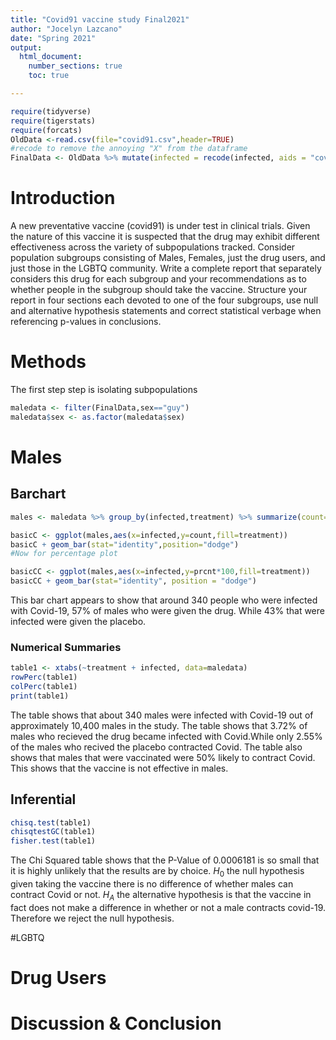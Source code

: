 ```yaml
---
title: "Covid91 vaccine study Final2021"
author: "Jocelyn Lazcano"
date: "Spring 2021"
output: 
  html_document:
    number_sections: true
    toc: true

---
```


```r
require(tidyverse)
require(tigerstats)
require(forcats)
OldData <-read.csv(file="covid91.csv",header=TRUE)
#recode to remove the annoying "X" from the dataframe
FinalData <- OldData %>% mutate(infected = recode(infected, aids = "covid", none = "OK" )) %>% select(-one_of("X"))
```

# Introduction

A new  preventative vaccine (covid91) is under test in clinical trials. Given the nature of this vaccine it is suspected that the drug may exhibit different effectiveness across the variety of subpopulations tracked. Consider population subgroups consisting of Males, Females, just the drug users, and just those in the LGBTQ community. Write a complete report that separately considers this drug for each subgroup and your recommendations as to whether people in the subgroup should take the vaccine. Structure your report in four sections each devoted to one of the four subgroups, use null and alternative hypothesis statements and correct statistical verbage when referencing p-values in conclusions.

# Methods 

The first step step is isolating subpopulations

```r
maledata <- filter(FinalData,sex=="guy")
maledata$sex <- as.factor(maledata$sex)
```


# Males

## Barchart

```r
males <- maledata %>% group_by(infected,treatment) %>% summarize(count=n()) %>% mutate(prcnt=count/sum(count))

basicC <- ggplot(males,aes(x=infected,y=count,fill=treatment))
basicC + geom_bar(stat="identity",position="dodge")
#Now for percentage plot

basicCC <- ggplot(males,aes(x=infected,y=prcnt*100,fill=treatment)) 
basicCC + geom_bar(stat="identity", position = "dodge")
```

This bar chart appears to show that around 340 people who were infected with Covid-19, 57% of males who were given the drug. While 43% that were infected were given the placebo. 

### Numerical Summaries  

```r
table1 <- xtabs(~treatment + infected, data=maledata)
rowPerc(table1)
colPerc(table1)
print(table1)
```

The table shows that about 340 males were infected with Covid-19 out of approximately 10,400 males in the study. The table shows that 3.72% of males who recieved the drug became infected with Covid.While  only 2.55% of the males who recived the placebo contracted Covid. The table also shows that males that were vaccinated were 50% likely to contract Covid. This shows that the vaccine is not effective in males. 


## Inferential  

```r
chisq.test(table1)
chisqtestGC(table1)
fisher.test(table1)
```

The Chi Squared table shows that the P-Value of 0.0006181 is so small that it is highly unlikely that the results are by choice.
$H_0$ the null hypothesis given taking the vaccine there is no difference of whether males can contract Covid or not. 
$H_A$ the alternative hypothesis is that the vaccine in fact does not make a difference in whether or not a male contracts covid-19. Therefore we reject the null hypothesis.

#LGBTQ

# Drug Users

# Discussion & Conclusion
